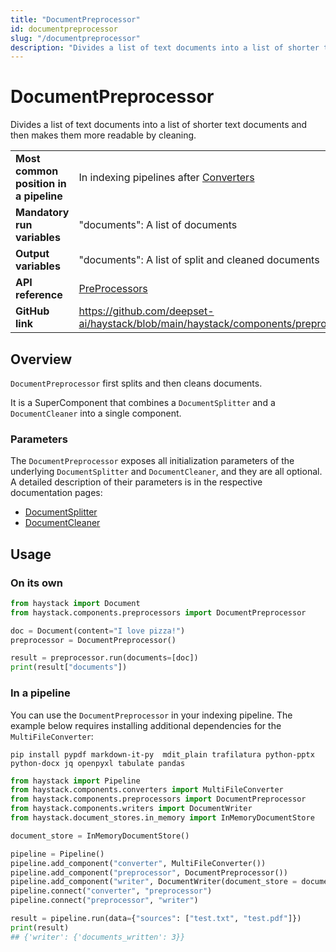 ```yaml
---
title: "DocumentPreprocessor"
id: documentpreprocessor
slug: "/documentpreprocessor"
description: "Divides a list of text documents into a list of shorter text documents and then makes them more readable by cleaning."
---
```


# DocumentPreprocessor

Divides a list of text documents into a list of shorter text documents and then makes them more readable by cleaning.

|                                        |                                                                                                               |
| -------------------------------------- | ------------------------------------------------------------------------------------------------------------- |
| **Most common position in a pipeline** | In indexing pipelines after [Converters](../converters.mdx)                                                    |
| **Mandatory run variables**            | "documents": A list of documents                                                                              |
| **Output variables**                   | "documents": A list of split and cleaned documents                                                            |
| **API reference**                      | [PreProcessors](/reference/preprocessors-api)                                                                        |
| **GitHub link**                        | https://github.com/deepset-ai/haystack/blob/main/haystack/components/preprocessors/document_preprocessor.py |

## Overview

`DocumentPreprocessor` first splits and then cleans documents.

It is a SuperComponent that combines a `DocumentSplitter` and a `DocumentCleaner` into a single component.

### Parameters

The `DocumentPreprocessor` exposes all initialization parameters of the underlying `DocumentSplitter` and `DocumentCleaner`, and they are all optional. A detailed description of their parameters is in the respective documentation pages:

- [DocumentSplitter](doc:documentsplitter)
- [DocumentCleaner](doc:documentcleaner)

## Usage

### On its own

```python
from haystack import Document
from haystack.components.preprocessors import DocumentPreprocessor

doc = Document(content="I love pizza!")
preprocessor = DocumentPreprocessor()

result = preprocessor.run(documents=[doc])
print(result["documents"])
```

### In a pipeline

You can use the `DocumentPreprocessor` in your indexing pipeline. The example below requires installing additional dependencies for the `MultiFileConverter`:

```shell
pip install pypdf markdown-it-py  mdit_plain trafilatura python-pptx python-docx jq openpyxl tabulate pandas
```

```python
from haystack import Pipeline
from haystack.components.converters import MultiFileConverter
from haystack.components.preprocessors import DocumentPreprocessor
from haystack.components.writers import DocumentWriter
from haystack.document_stores.in_memory import InMemoryDocumentStore

document_store = InMemoryDocumentStore()

pipeline = Pipeline()
pipeline.add_component("converter", MultiFileConverter())
pipeline.add_component("preprocessor", DocumentPreprocessor())
pipeline.add_component("writer", DocumentWriter(document_store = document_store))
pipeline.connect("converter", "preprocessor")
pipeline.connect("preprocessor", "writer")

result = pipeline.run(data={"sources": ["test.txt", "test.pdf"]})
print(result)
## {'writer': {'documents_written': 3}}
```
